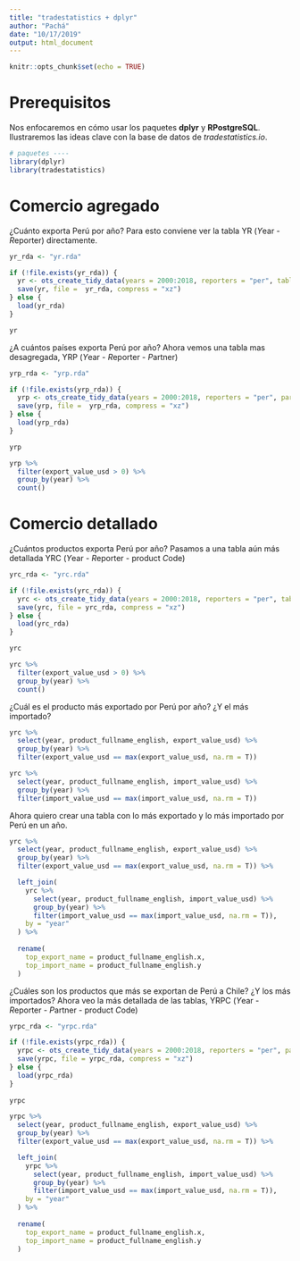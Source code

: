```yaml
---
title: "tradestatistics + dplyr"
author: "Pachá"
date: "10/17/2019"
output: html_document
---
```


```r
knitr::opts_chunk$set(echo = TRUE)
```

# Prerequisitos

Nos enfocaremos en cómo usar los paquetes **dplyr** y **RPostgreSQL**. Ilustraremos las ideas clave con la base de datos de *tradestatistics.io*.

```r
# paquetes ----
library(dplyr)
library(tradestatistics)
```

# Comercio agregado

¿Cuánto exporta Perú por año? Para esto conviene ver la tabla YR (*Y*ear - *R*eporter) directamente.

```r
yr_rda <- "yr.rda"

if (!file.exists(yr_rda)) {
  yr <- ots_create_tidy_data(years = 2000:2018, reporters = "per", table = "yr")
  save(yr, file =  yr_rda, compress = "xz")
} else {
  load(yr_rda)
}

yr
```

¿A cuántos países exporta Perú por año? Ahora vemos una tabla mas desagregada, YRP (*Y*ear - *R*eporter - *P*artner)

```r
yrp_rda <- "yrp.rda"

if (!file.exists(yrp_rda)) {
  yrp <- ots_create_tidy_data(years = 2000:2018, reporters = "per", partners = "all", table = "yrp")
  save(yrp, file =  yrp_rda, compress = "xz")
} else {
  load(yrp_rda)
}

yrp

yrp %>% 
  filter(export_value_usd > 0) %>% 
  group_by(year) %>% 
  count()
```

# Comercio detallado

¿Cuántos productos exporta Perú por año? Pasamos a una tabla aún más detallada YRC (*Y*ear - *R*eporter - product *C*ode)

```r
yrc_rda <- "yrc.rda"

if (!file.exists(yrc_rda)) {
  yrc <- ots_create_tidy_data(years = 2000:2018, reporters = "per", table = "yrc")
  save(yrc, file = yrc_rda, compress = "xz")
} else {
  load(yrc_rda)
}

yrc

yrc %>% 
  filter(export_value_usd > 0) %>% 
  group_by(year) %>% 
  count()
```

¿Cuál es el producto más exportado por Perú por año? ¿Y el más importado?

```r
yrc %>% 
  select(year, product_fullname_english, export_value_usd) %>% 
  group_by(year) %>% 
  filter(export_value_usd == max(export_value_usd, na.rm = T))

yrc %>% 
  select(year, product_fullname_english, import_value_usd) %>% 
  group_by(year) %>% 
  filter(import_value_usd == max(import_value_usd, na.rm = T))
```

Ahora quiero crear una tabla con lo más exportado y lo más importado por Perú en un año.

```r
yrc %>% 
  select(year, product_fullname_english, export_value_usd) %>% 
  group_by(year) %>% 
  filter(export_value_usd == max(export_value_usd, na.rm = T)) %>% 

  left_join(
    yrc %>% 
      select(year, product_fullname_english, import_value_usd) %>% 
      group_by(year) %>% 
      filter(import_value_usd == max(import_value_usd, na.rm = T)),
    by = "year"
  ) %>% 
    
  rename(
    top_export_name = product_fullname_english.x,
    top_import_name = product_fullname_english.y
  )
```

¿Cuáles son los productos que más se exportan de Perú a Chile? ¿Y los más importados? Ahora veo la más detallada de las tablas, YRPC (*Y*ear - *R*eporter - *P*artner - product *C*ode)

```r
yrpc_rda <- "yrpc.rda"

if (!file.exists(yrpc_rda)) {
  yrpc <- ots_create_tidy_data(years = 2000:2018, reporters = "per", partners = "chl")
  save(yrpc, file = yrpc_rda, compress = "xz")
} else {
  load(yrpc_rda)
}
 
yrpc

yrpc %>% 
  select(year, product_fullname_english, export_value_usd) %>% 
  group_by(year) %>% 
  filter(export_value_usd == max(export_value_usd, na.rm = T)) %>% 

  left_join(
    yrpc %>% 
      select(year, product_fullname_english, import_value_usd) %>% 
      group_by(year) %>% 
      filter(import_value_usd == max(import_value_usd, na.rm = T)),
    by = "year"
  ) %>% 
  
  rename(
    top_export_name = product_fullname_english.x,
    top_import_name = product_fullname_english.y
  )
```

